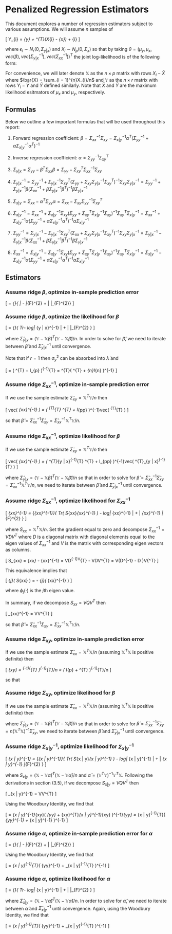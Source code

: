 
# Penalized Regression Estimators

This document explores a number of regression estimators subject to various assumptions. We will assume $n$ samples of

\[ Y_{i} = \mu_{y} + \beta^{T}(X_{i} - \mu_{x}) + \epsilon_{i} \]

where $\epsilon_{i} \sim N_{r}\left(0, \Sigma_{y | x} \right)$ and $X_{i} \sim N_{p}\left(0, \Sigma_{x}\right)$ so that by taking $\theta = \left( \mu_{y}, \mu_{x}, vec\left( \beta \right), vec\left( \Sigma_{y | x}^{-1} \right), vec\left( \Sigma_{xx}^{-1} \right) \right)^{T}$ the joint log-likelihood is of the following form:

\begin{align*}
  l(\theta) &= \frac{nr}{2}log(2\pi) - \frac{n}{2}log\left| \Sigma_{y | x}^{-1} \right| + \frac{1}{2}\sum_{i = 1}^{n}\left( Y_{i} - \mu_{y} - \beta^{T}\left( X_{i} - \mu_{x} \right) \right)^{T}\Sigma_{y | x}^{-1}\left( Y_{i} - \mu_{y} - \beta^{T}\left( X_{i} - \mu_{x} \right) \right) \\
  &+ \frac{np}{2}log(2\pi) - \frac{n}{2}log\left| \Sigma_{xx}^{-1} \right| + \frac{1}{2}\sum_{i = 1}^{n}\left( X_{i} - \mu_{x} \right)^{T}\Sigma_{xx}^{1}\left( X_{i} - \mu_{x} \right) \\
\end{align*}

For convenience, we will later denote $\mathbb{X}$ as the $n \times p$ matrix with rows $X_{i} - \bar{X}$ where $\bar{X} = \sum_{i = 1}^{n}X_{i}/n$ and $\mathbb{Y}$ as the $n \times r$ matrix with rows $Y_{i} - \bar{Y}$ and $\bar{Y}$ defined similarly. Note that $\bar{X}$ and $\bar{Y}$ are the maximum likelihood esitmators of $\mu_{x}$ and $\mu_{y}$, respectively.


## Formulas

Below we outline a few important formulas that will be used throughout this report:

\vspace{0.5cm}

1. Forward regression coefficient: $\beta = \Sigma_{xx}^{-1}\Sigma_{xy} = \Sigma_{x | y}^{-1}\alpha^{T}\left( \Sigma_{yy}^{-1} + \alpha\Sigma_{x | y}^{-1}\alpha^{T} \right)^{-1}$

\vspace{0.5cm}

2. Inverse regression coefficient: $\alpha = \Sigma_{yy}^{-1}\Sigma_{xy}^{T}$

\vspace{0.5cm}

3. $\Sigma_{y | x} = \Sigma_{yy} - \beta^{T}\Sigma_{xx}\beta = \Sigma_{yy} - \Sigma_{xy}^{T}\Sigma_{xx}^{-1}\Sigma_{xy}$

\vspace{0.5cm}

4. $\Sigma_{y | x}^{-1} = \Sigma_{yy}^{-1} + \Sigma_{y | x}^{-1}\Sigma_{xy}^{T}\left( \Sigma_{yy} + \Sigma_{xy}\Sigma_{y | x}^{-1}\Sigma_{xy}^{T} \right)^{-1}\Sigma_{xy}\Sigma_{y | x}^{-1} = \Sigma_{yy}^{-1} + \Sigma_{y | x}^{-1}\beta\left( \Sigma_{xx}^{-1} + \beta\Sigma_{y | x}^{-1}\beta^{T} \right)^{-1}\beta\Sigma_{y | x}^{-1}$

\vspace{0.5cm}

5. $\Sigma_{x | y} = \Sigma_{xx} - \alpha^{T}\Sigma_{yy}\alpha = \Sigma_{xx} - \Sigma_{xy}\Sigma_{yy}^{-1}\Sigma_{xy}^{T}$

\vspace{0.5cm}

6. $\Sigma_{x | y}^{-1} = \Sigma_{xx}^{-1} + \Sigma_{x | y}^{-1}\Sigma_{xy}\left( \Sigma_{yy} + \Sigma_{xy}^{T}\Sigma_{x | y}^{-1}\Sigma_{xy} \right)^{-1}\Sigma_{xy}^{T}\Sigma_{x | y}^{-1} = \Sigma_{xx}^{-1} + \Sigma_{x | y}^{-1}\alpha\left( \Sigma_{yy}^{-1} + \alpha\Sigma_{x | y}^{-1}\alpha^{T} \right)^{-1}\alpha\Sigma_{x | y}^{-1}$

\vspace{0.5cm}

7. $\Sigma_{yy}^{-1} = \Sigma_{y | x}^{-1} - \Sigma_{y | x}^{-1}\Sigma_{xy}^{T}\left( \Sigma_{xx} + \Sigma_{xy}\Sigma_{y | x}^{-1}\Sigma_{xy}^{T} \right)^{-1}\Sigma_{xy}\Sigma_{y | x}^{-1} = \Sigma_{y | x}^{-1} - \Sigma_{y | x}^{-1}\beta\left( \Sigma_{xx}^{-1} + \beta\Sigma_{y | x}^{-1}\beta^{T} \right)^{-1}\beta\Sigma_{y | x}^{-1}$

\vspace{0.5cm}

8. $\Sigma_{xx}^{-1} = \Sigma_{x | y}^{-1} - \Sigma_{x | y}^{-1}\Sigma_{xy}\left( \Sigma_{yy} + \Sigma_{xy}^{T}\Sigma_{x | y}^{-1}\Sigma_{xy} \right)^{-1}\Sigma_{xy}^{T}\Sigma_{x | y}^{-1} = \Sigma_{x | y}^{-1} - \Sigma_{x | y}^{-1}\alpha\left( \Sigma_{yy}^{-1} + \alpha\Sigma_{x | y}^{-1}\alpha^{T} \right)^{-1}\alpha\Sigma_{x | y}^{-1}$


\newpage

## Estimators

### Assume ridge $\beta$, optimize in-sample prediction error

\[ \hat{\beta} = \arg\min_{\beta}\left\{\frac{1}{2} \left\| \mathbb{Y} - \mathbb{X}\beta \right\|_{F}^{2} + \frac{\lambda}{2}\left\| \beta \right\|_{F}^{2}\right\} \]

\begin{align*}
  &\Rightarrow -\mathbb{X}^{T}\left( \mathbb{Y} - \mathbb{X}\hat{\beta} \right) + \lambda\hat{\beta} = 0 \\
  & \\
  &\Rightarrow \hat{\beta} = \left( \mathbb{X}^{T}\mathbb{X} + \lambda I_{p} \right)^{-1}\mathbb{X}^{T}\mathbb{Y} = \mathbb{X}^{T}\left( \mathbb{X}\mathbb{X}^{T} + \lambda I_{n} \right)^{-1}\mathbb{Y}
\end{align*}

\vspace{0.5cm}

### Assume ridge $\beta$, optimize the likelihood for $\beta$

\[ \hat{\beta} = \arg\min_{\beta}\left\{ \frac{1}{n} Tr\left[ \left(\mathbb{Y} - \mathbb{X}\beta \right)^{T}\left( \mathbb{Y} - \mathbb{X}\beta \right)\Sigma_{y | x}^{-1} \right] - \frac{1}{2}log\left| \Sigma_{y | x}^{-1} \right| + \frac{\lambda}{n}\left\| \beta \right\|_{F}^{2} \right\} \]

\begin{align*}
  &\Rightarrow -\frac{2}{n}\mathbb{X}^{T}\left( \mathbb{Y} - \mathbb{X}\hat{\beta} \right)\hat{\Sigma}_{y | x}^{-1} + \frac{2}{n}\lambda\hat{\beta} = 0 \Rightarrow \left( \hat{\Sigma}_{y | x}^{-1} \otimes \mathbb{X}^{T}\mathbb{X} \right)vec\left( \hat{\beta} \right) + \lambda vec\left( \hat{\beta} \right) = vec\left( \mathbb{X}^{T}\mathbb{Y}\hat{\Sigma}_{y | x}^{-1} \right) \\
  & \\
  &\Rightarrow vec\left( \hat{\beta} \right) = \left( \hat{\Sigma}_{y | x}^{-1} \otimes \mathbb{X}^{T}\mathbb{X} + \lambda I_{pr} \right)^{-1}vec\left( \mathbb{X}^{T}\mathbb{Y}\hat{\Sigma}_{y | x}^{-1} \right) \\
\end{align*}

where $\hat{\Sigma}_{y | x} = (\mathbb{Y} - \mathbb{X}\hat{\beta} )^{T}(\mathbb{Y} - \mathbb{X}\hat{\beta})/n$. In order to solve for $\hat{\beta}$, we need to iterate between $\hat{\beta}$ and $\hat{\Sigma}_{y | x}^{-1}$ until convergence.

Note that if $r = 1$ then $\sigma_{y}^{2}$ can be absorbed into $\tilde{\lambda}$ and

\[ \hat{\beta} = \left( \mathbb{X}^{T}\mathbb{X} + \tilde{\lambda}I_{p} \right)^{-1}\mathbb{X}^{T}\mathbb{Y} = \mathbb{X}^{T}\left( \mathbb{X}\mathbb{X}^{T} + \tilde{\lambda}_{n}I_{n} \right)^{-1}\mathbb{Y} \]


\vspace{0.5cm}

### Assume ridge $\Sigma_{xx}^{-1}$, optimize in-sample prediction error

\begin{align*}
  \hat{\Sigma}_{xx}^{-1} &= \arg\min_{\Sigma_{xx}^{-1}}\left\{ \frac{1}{2}\left\| \mathbb{Y} - \mathbb{X}\mathbb{\beta} \right\|_{F}^{2} + \frac{\lambda}{2}\left\| \Sigma_{xx}^{-1} \right\|_{F}^{2} \right\} \\
  & \\
  &= \arg\min_{\Sigma_{xx}^{-1}}\left\{ \frac{1}{2}\left\| \mathbb{Y} - \mathbb{X}\Sigma_{xx}^{-1}\Sigma_{xy} \right\|_{F}^{2} + \frac{\lambda}{2}\left\| \Sigma_{xx}^{-1} \right\|_{F}^{2} \right\} \\
\end{align*}


\begin{align*}
  \nabla_{\Sigma_{xx}^{-1}}&\left\{ \frac{1}{2}Tr\left[ \left(\mathbb{Y} - \mathbb{X}\Sigma_{xx}^{-1}\Sigma_{xy} \right)^{T}\left(\mathbb{Y} - \mathbb{X}\Sigma_{xx}^{-1}\Sigma_{xy} \right) \right] + \frac{\lambda}{2}Tr\left[ \Sigma_{xx}^{-1}\Sigma_{xx}^{-1} \right] \right\} \\
  & \\
  &= -\mathbb{X}^{T}\mathbb{Y}\Sigma_{xy}^{T} + \mathbb{X}^{T}\mathbb{X}\Sigma_{xx}^{-1}\Sigma_{xy}\Sigma_{xy}^{T} + \lambda\Sigma_{xx}^{-1} \\
  & \\
  &\Rightarrow vec\left( \hat{\Sigma}_{xx}^{-1} \right) = \left(\hat{\Sigma}_{xy}\hat{\Sigma}_{xy}^{T} \otimes \mathbb{X}^{T}\mathbb{X} + \lambda I_{pp} \right)^{-1}vec\left( \mathbb{X}^{T}\mathbb{Y}\hat{\Sigma}_{xy}^{T} \right) \\
\end{align*}

If we use the sample estimate $\hat{\Sigma}_{xy} = \mathbb{X}^{T}\mathbb{Y}/n$ then

\[ vec\left( \hat{\Sigma}_{xx}^{-1} \right) = \left( \mathbb{X}^{T}\mathbb{Y}\mathbb{Y}^{T}\mathbb{X} \otimes \frac{1}{n}\mathbb{X}^{T}\mathbb{X} + \tilde{\lambda}I_{pp} \right)^{-1}vec\left( \mathbb{X}^{T}\mathbb{Y}\mathbb{Y}^{T}\mathbb{X} \right) \]

so that $\hat{\beta} = \hat{\Sigma}_{xx}^{-1}\hat{\Sigma}_{xy} = \hat{\Sigma}_{xx}^{-1}\mathbb{X}^{T}\mathbb{Y}/n$.


\vspace{0.5cm}

### Assume ridge $\Sigma_{xx}^{-1}$, optimize likelihood for $\beta$

\begin{align*}
  \hat{\Sigma}_{xx}^{-1} &= \arg\min_{\Sigma_{xx}^{-1}}\left\{ \frac{1}{n} Tr\left[ \left(\mathbb{Y} - \mathbb{X}\beta \right)^{T}\left( \mathbb{Y} - \mathbb{X}\beta \right)\Sigma_{y | x}^{-1} \right] - \frac{1}{2}log\left| \Sigma_{y | x}^{-1} \right| + \frac{\lambda}{n}\left\| \Sigma_{xx}^{-1} \right\|_{F}^{2} \right\} \\
  & \\
  &= \arg\min_{\Sigma_{xx}^{-1}}\left\{ \frac{1}{n} Tr\left[ \left(\mathbb{Y} - \mathbb{X}\Sigma_{xx}^{-1}\Sigma_{xy} \right)^{T}\left( \mathbb{Y} - \mathbb{X}\Sigma_{xx}^{-1}\Sigma_{xy} \right)\Sigma_{y | x}^{-1} \right] - \frac{1}{2}log\left| \Sigma_{y | x}^{-1} \right| + \frac{\lambda}{n}\left\| \Sigma_{xx}^{-1} \right\|_{F}^{2} \right\} \\
\end{align*}


\begin{align*}
  \nabla_{\Sigma_{xx}^{-1}}&\left\{ \frac{1}{n}Tr\left[ \left(\mathbb{Y} - \mathbb{X}\Sigma_{xx}^{-1}\Sigma_{xy} \right)^{T}\left(\mathbb{Y} - \mathbb{X}\Sigma_{xx}^{-1}\Sigma_{xy} \right)\Sigma_{y | x}^{-1} \right] + \frac{\lambda}{n}Tr\left[ \Sigma_{xx}^{-1}\Sigma_{xx}^{-1} \right] \right\} \\
  & \\
  &= -\frac{2}{n}\mathbb{X}^{T}\mathbb{Y}\Sigma_{y | x}^{-1}\Sigma_{xy}^{T} + \frac{2}{n}\mathbb{X}^{T}\mathbb{X}\Sigma_{xx}^{-1}\Sigma_{xy}\Sigma_{y | x}^{-1}\Sigma_{xy}^{T} + \frac{2\lambda}{n}\Sigma_{xx}^{-1} \\
  & \\
  &\Rightarrow vec\left( \hat{\Sigma}_{xx}^{-1} \right) = \left(\hat{\Sigma}_{xy}\hat{\Sigma}_{y | x}^{-1}\hat{\Sigma}_{xy}^{T} \otimes \mathbb{X}^{T}\mathbb{X} + \lambda I_{pp} \right)^{-1}vec\left( \mathbb{X}^{T}\mathbb{Y}\hat{\Sigma}_{y | x}^{-1}\hat{\Sigma}_{xy}^{T} \right) \\
\end{align*}

If we use the sample estimate $\hat{\Sigma}_{xy} = \mathbb{X}^{T}\mathbb{Y}/n$ then

\[ vec\left( \hat{\Sigma}_{xx}^{-1} \right) = \left( \mathbb{X}^{T}\mathbb{Y}\hat{\Sigma}_{y | x}^{-1}\mathbb{Y}^{T}\mathbb{X} \otimes \frac{1}{n}\mathbb{X}^{T}\mathbb{X} + \tilde{\lambda}I_{pp} \right)^{-1}vec\left( \mathbb{X}^{T}\mathbb{Y}\hat{\Sigma}_{y | x}^{-1}\mathbb{Y}^{T}\mathbb{X} \right) \]

where $\hat{\Sigma}_{y | x} = (\mathbb{Y} - \mathbb{X}\hat{\beta} )^{T}(\mathbb{Y} - \mathbb{X}\hat{\beta})/n$ so that in order to solve for $\hat{\beta} = \hat{\Sigma}_{xx}^{-1}\hat{\Sigma}_{xy} = \hat{\Sigma}_{xx}^{-1}\mathbb{X}^{T}\mathbb{Y}/n$, we need to iterate between $\hat{\beta}$ and $\hat{\Sigma}_{y | x}^{-1}$ until convergence.


\vspace{0.5cm}

### Assume ridge $\Sigma_{xx}^{-1}$, optimize likelihood for $\Sigma_{xx}^{-1}$

\[ \hat{\Sigma}_{xx}^{-1} = \arg\min_{\Sigma_{xx}^{-1}}\left\{ Tr\left( S_{xx}\Sigma_{xx}^{-1} \right) - log\left| \Sigma_{xx}^{-1} \right| + \frac{\lambda}{2}\left\| \Sigma_{xx}^{-1} \right\|_{F}^{2} \right\} \]

\begin{align*}
  \nabla_{\Sigma_{xx}^{-1}}&\left\{ Tr\left( S_{xx}\Sigma_{xx}^{-1} \right) - \log\det\left( \Sigma_{xx}^{-1} \right) + \frac{\lambda}{2}\left\| \Sigma_{xx}^{-1} \right\|_{F}^{2} \right\} = S_{xx} - \Sigma_{xx} + \lambda\Sigma_{xx}^{-1} \\
\end{align*}

where $S_{xx} = \mathbb{X}^{T}\mathbb{X}/n$. Set the gradient equal to zero and decompose $\Sigma_{xx}^{-1} = VDV^{T}$ where $D$ is a diagonal matrix with diagonal elements equal to the eigen values of $\Sigma_{xx}^{-1}$ and $V$ is the matrix with corresponding eigen vectors as columns.

\[ S_{xx} = \Sigma_{xx} - \lambda\Sigma_{xx}^{-1} = VD^{-1}V^{T} - \lambda VDV^{T} = V\left(D^{-1} - \lambda D \right)V{^T} \]

This equivalence implies that

\[ \phi_{j}\left( S_{xx} \right) = \frac{1}{\phi_{j}(\Sigma_{xx}^{-1})} - \lambda\phi_{j}\left( \Sigma_{xx}^{-1} \right) \]

where $\phi_{j}(\cdot)$ is the $j$th eigen value.

\begin{align*}
  &\Rightarrow \lambda\phi_{j}^{2}\left( \Sigma_{xx}^{-1} \right) + \phi_{j}\left( S_{xx} \right)\phi_{j}\left( \Sigma_{xx}^{-1} \right) - 1 = 0 \\
  & \\
  &\Rightarrow \phi_{j}\left( \Sigma_{xx}^{-1} \right) = \frac{-\phi_{j}\left( S_{xx} \right) \pm \sqrt{\phi_{j}^{2}\left( S_{xx} \right) + 4\lambda}}{2\lambda}
\end{align*}

In summary, if we decompose $S_{xx} = VQV^{T}$ then

\[ \hat{\Sigma}_{xx}^{-1} = \frac{1}{2\lambda}V\left[ -Q + \left( Q^{2} + 4\lambda I_{p} \right)^{1/2} \right]V^{T} \]


so that $\hat{\beta} = \hat{\Sigma}_{xx}^{-1}\Sigma_{xy} = \hat{\Sigma}_{xx}^{-1}\mathbb{X}^{T}\mathbb{Y}/n$.


\vspace{0.5cm}

### Assume ridge $\Sigma_{xy}$, optimize in-sample prediction error

\begin{align*}
  \hat{\Sigma}_{xy} &= \arg\min_{\Sigma_{xy}}\left\{ \frac{1}{2}\left\| \mathbb{Y} - \mathbb{X}\mathbb{\beta} \right\|_{F}^{2} + \frac{\lambda}{2}\left\| \Sigma_{xy} \right\|_{F}^{2} \right\} \\
  & \\
  &= \arg\min_{\Sigma_{xy}}\left\{ \frac{1}{2}\left\| \mathbb{Y} - \mathbb{X}\Sigma_{xx}^{-1}\Sigma_{xy} \right\|_{F}^{2} + \frac{\lambda}{2}\left\| \Sigma_{xy} \right\|_{F}^{2} \right\} \\
\end{align*}


\begin{align*}
  \nabla_{\Sigma_{xy}}&\left\{ \frac{1}{2}Tr\left[ \left(\mathbb{Y} - \mathbb{X}\Sigma_{xx}^{-1}\Sigma_{xy} \right)^{T}\left(\mathbb{Y} - \mathbb{X}\Sigma_{xx}^{-1}\Sigma_{xy} \right) \right] + \frac{\lambda}{2}Tr\left[ \Sigma_{xy}\Sigma_{xy} \right] \right\} \\
  & \\
  &= -\Sigma_{xx}^{-1}\mathbb{X}^{T}\mathbb{Y} + \Sigma_{xx}^{-1}\mathbb{X}^{T}\mathbb{X}\Sigma_{xx}^{-1}\Sigma_{xy} + \lambda\Sigma_{xy} \\
  & \\
  &\Rightarrow \hat{\Sigma}_{xy} = \left(\hat{\Sigma}_{xx}^{-1}\mathbb{X}^{T}\mathbb{X}\hat{\Sigma}_{xx}^{-1} + \lambda I_{p} \right)^{-1}\hat{\Sigma}_{xx}^{-1}\mathbb{X}^{T}\mathbb{Y} \\
\end{align*}

If we use the sample estimate $\hat{\Sigma}_{xx} = \mathbb{X}^{T}\mathbb{X}/n$ (assuming $\mathbb{X}^{T}\mathbb{X}$ is positive definite) then

\[ \hat{\Sigma}_{xy} = \left[\left(\mathbb{X}^{T}\mathbb{X} \right)^{-1} + \tilde{\lambda}I_{p} \right]^{-1}\left(\mathbb{X}^{T}\mathbb{X} \right)^{-1}\mathbb{X}^{T}\mathbb{Y}/n = \left( I_{p} + \tilde{\lambda}\mathbb{X}^{T}\mathbb{X} \right)^{-1}\mathbb{X}^{T}\mathbb{Y}/n \]

so that

\begin{align*}
  \hat{\beta} &= \left( \mathbb{X}^{T}\mathbb{X} \right)^{-1}\left[ \left( \mathbb{X}^{T}\mathbb{X} \right)^{-1} + \tilde{\lambda}I_{p} \right]^{-1}\left( \mathbb{X}^{T}\mathbb{X} \right)^{-1}\mathbb{X}^{T}\mathbb{Y} \\
  & \\
  &= \left[ \mathbb{X}^{T}\mathbb{X}\left( I_{p} + \tilde{\lambda}\mathbb{X}^{T}\mathbb{X} \right) \right]^{-1}\mathbb{X}^{T}\mathbb{X} = \left( \mathbb{X}^{T}\mathbb{X} + \tilde{\lambda}\mathbb{X}^{T}\mathbb{X}\mathbb{X}^{T}\mathbb{X} \right)^{-1}\mathbb{X}^{T}\mathbb{Y}
\end{align*}


\vspace{0.5cm}

### Assume ridge $\Sigma_{xy}$, optimize likelihood for $\beta$

\begin{align*}
  \hat{\Sigma}_{xy} &= \arg\min_{\Sigma_{xy}}\left\{ \frac{1}{n} Tr\left[ \left(\mathbb{Y} - \mathbb{X}\beta \right)^{T}\left( \mathbb{Y} - \mathbb{X}\beta \right)\Sigma_{y | x}^{-1} \right] - \frac{1}{2}log\left| \Sigma_{y | x}^{-1} \right| + \frac{\lambda}{n}\left\| \Sigma_{xy} \right\|_{F}^{2} \right\} \\
  & \\
  &= \arg\min_{\Sigma_{xy}}\left\{ \frac{1}{n} Tr\left[ \left(\mathbb{Y} - \mathbb{X}\Sigma_{xx}^{-1}\Sigma_{xy} \right)^{T}\left( \mathbb{Y} - \mathbb{X}\Sigma_{xx}^{-1}\Sigma_{xy} \right)\Sigma_{y | x}^{-1} \right] - \frac{1}{2}log\left| \Sigma_{y | x}^{-1} \right| + \frac{\lambda}{n}\left\| \Sigma_{xy} \right\|_{F}^{2} \right\} \\
\end{align*}


\begin{align*}
  \nabla_{\Sigma_{xy}}&\left\{ \frac{1}{n}Tr\left[ \left(\mathbb{Y} - \mathbb{X}\Sigma_{xx}^{-1}\Sigma_{xy} \right)^{T}\left(\mathbb{Y} - \mathbb{X}\Sigma_{xx}^{-1}\Sigma_{xy} \right)\Sigma_{y | x}^{-1} \right] + \frac{\lambda}{n}Tr\left[ \Sigma_{xy}^{T}\Sigma_{xy} \right] \right\} \\
  & \\
  &= -\frac{2}{n}\Sigma_{xx}^{-1}\mathbb{X}^{T}\mathbb{Y}\Sigma_{y | x}^{-1} + \frac{2}{n}\Sigma_{xx}^{-1}\mathbb{X}^{T}\mathbb{X}\Sigma_{xx}^{-1}\Sigma_{xy}\Sigma_{y | x}^{-1} + \frac{2\lambda}{n}\Sigma_{xy} \\
\end{align*}

If we use the sample estimate $\hat{\Sigma}_{xx} = \mathbb{X}^{T}\mathbb{X}/n$ (assuming $\mathbb{X}^{T}\mathbb{X}$ is positive definite) then

\begin{align*}
  vec\left( \hat{\Sigma}_{xy} \right) &= \left[\hat{\Sigma}_{y | x}^{-1} \otimes n\left( \mathbb{X}^{T}\mathbb{X} \right)^{-1} + \tilde{\lambda} I_{rp} \right]^{-1}vec\left[ \left( \mathbb{X}^{T}\mathbb{X} \right)^{-1}\mathbb{X}^{T}\mathbb{Y}\hat{\Sigma}_{y | x}^{-1} \right] \\
  & \\
  &= \left[ \Sigma_{y | x}^{-1} \otimes \left( \tilde{\lambda}\mathbb{X}^{T}\mathbb{X} + I_{p} \right) \right]^{-1}vec\left[ \mathbb{X}^{T}\mathbb{Y}\Sigma_{y | x}^{-1} \right]
\end{align*}

where $\hat{\Sigma}_{y | x} = (\mathbb{Y} - \mathbb{X}\hat{\beta} )^{T}(\mathbb{Y} - \mathbb{X}\hat{\beta})/n$ so that in order to solve for $\hat{\beta} = \hat{\Sigma}_{xx}^{-1}\hat{\Sigma}_{xy} = n\left( \mathbb{X}^{T}\mathbb{X} \right)^{-1}\hat{\Sigma}_{xy}$, we need to iterate between $\hat{\beta}$ and $\hat{\Sigma}_{y | x}^{-1}$ until convergence.


\vspace{0.5cm}

### Assume ridge $\Sigma_{x | y}^{-1}$, optimize likelihood for $\Sigma_{x | y}^{-1}$

\[ \hat{\Sigma}_{x | y}^{-1} = \arg\min_{\Sigma_{x | y}^{-1}}\left\{ Tr\left( S_{x | y}\Sigma_{x | y}^{-1} \right) - log\left| \Sigma_{x | y}^{-1} \right| + \frac{\lambda}{2}\left\| \Sigma_{x | y}^{-1} \right\|_{F}^{2} \right\} \]

\begin{align*}
  \nabla_{\Sigma_{x | y}^{-1}}&\left\{ Tr\left( S_{x | y}\Sigma_{x | y}^{-1} \right) - \log\det\left( \Sigma_{x | y}^{-1} \right) + \frac{\lambda}{2}\left\| \Sigma_{x | y}^{-1} \right\|_{F}^{2} \right\} = S_{x | y} - \Sigma_{x | y} + \lambda\Sigma_{x | y}^{-1} \\
\end{align*}

where $S_{x | y} = \left( \mathbb{X} - \mathbb{Y}\hat{\alpha} \right)^{T}\left( \mathbb{X} - \mathbb{Y}\hat{\alpha} \right)/n$ and $\hat{\alpha} = \left( \mathbb{Y}^{T}\mathbb{Y} \right)^{-1}\mathbb{Y}^{T}\mathbb{X}$. Following the derivations in section (3.5), if we decompose $S_{x | y} = VQV^{T}$ then

\[ \hat{\Sigma}_{x | y}^{-1} = \frac{1}{2\lambda}V\left[ -Q + \left( Q^{2} + 4\lambda I_{p} \right)^{1/2} \right]V^{T} \]

Using the Woodbury Identity, we find that

\[ \hat{\beta} = \hat{\Sigma}_{x | y}^{-1}\Sigma_{xy}\left( \Sigma_{yy} + \Sigma_{xy}^{T}\hat{\Sigma}_{x | y}^{-1}\Sigma_{xy} \right)^{-1}\Sigma_{yy} = \hat{\Sigma}_{x | y}^{-1}\hat{\alpha}^{T}\left( \Sigma_{yy}^{-1} + \hat{\alpha}\hat{\Sigma}_{x | y}^{-1}\hat{\alpha} \right)^{-1} \]


\vspace{0.5cm}

### Assume ridge $\alpha$, optimize in-sample prediction error for $\alpha$

\[ \hat{\alpha} = \arg\min_{\alpha}\left\{\frac{1}{2} \left\| \mathbb{X} - \mathbb{Y}\alpha \right\|_{F}^{2} + \frac{\lambda}{2}\left\| \alpha \right\|_{F}^{2}\right\} \]

\begin{align*}
  &\Rightarrow -\mathbb{Y}^{T}\left( \mathbb{X} - \mathbb{Y}\hat{\alpha} \right) + \lambda\hat{\alpha} = 0 \\
  & \\
  &\Rightarrow \hat{\alpha} = \left( \mathbb{Y}^{T}\mathbb{Y} + \lambda I_{r} \right)^{-1}\mathbb{Y}^{T}\mathbb{X} = \mathbb{Y}^{T}\left( \mathbb{Y}\mathbb{Y}^{T} + \lambda I_{n} \right)^{-1}\mathbb{X}
\end{align*}

Using the Woodbury Identity, we find that

\[ \hat{\beta} = \Sigma_{x | y}^{-1}\hat{\alpha}^{T}\left( \Sigma_{yy}^{-1} + \hat{\alpha}\Sigma_{x | y}^{-1}\hat{\alpha}^{T} \right)^{-1} \]


\vspace{0.5cm}

### Assume ridge $\alpha$, optimize likelihood for $\alpha$

\[ \hat{\alpha} = \arg\min_{\alpha}\left\{ \frac{1}{n} Tr\left[ \left(\mathbb{X} - \mathbb{Y}\alpha \right)^{T}\left( \mathbb{X} - \mathbb{Y}\alpha \right)\Sigma_{x | y}^{-1} \right] - \frac{1}{2}log\left| \Sigma_{x | y}^{-1} \right| + \frac{\lambda}{n}\left\| \alpha \right\|_{F}^{2} \right\} \]

\begin{align*}
  &\Rightarrow -\frac{2}{n}\mathbb{Y}^{T}\left( \mathbb{X} - \mathbb{Y}\hat{\alpha} \right)\hat{\Sigma}_{x | y}^{-1} + \frac{2}{n}\lambda\hat{\alpha} = 0 \Rightarrow \left( \hat{\Sigma}_{x | y}^{-1} \otimes \mathbb{Y}^{T}\mathbb{Y} \right)vec\left( \hat{\alpha} \right) + \lambda vec\left( \hat{\alpha} \right) = vec\left( \mathbb{Y}^{T}\mathbb{X}\hat{\Sigma}_{x | y}^{-1} \right) \\
  & \\
  &\Rightarrow vec\left( \hat{\alpha} \right) = \left( \hat{\Sigma}_{x | y}^{-1} \otimes \mathbb{Y}^{T}\mathbb{Y} + \lambda I_{pr} \right)^{-1}vec\left( \mathbb{Y}^{T}\mathbb{X}\hat{\Sigma}_{x | y}^{-1} \right) \\
\end{align*}

where $\hat{\Sigma}_{x | y} = (\mathbb{X} - \mathbb{Y}\hat{\alpha} )^{T}(\mathbb{X} - \mathbb{Y}\hat{\alpha})/n$. In order to solve for $\hat{\alpha}$, we need to iterate between $\hat{\alpha}$ and $\hat{\Sigma}_{x | y}^{-1}$ until convergence. Again, using the Woodbury Identity, we find that

\[ \hat{\beta} = \hat{\Sigma}_{x | y}^{-1}\hat{\alpha}^{T}\left( \Sigma_{yy}^{-1} + \hat{\alpha}\hat{\Sigma}_{x | y}^{-1}\hat{\alpha}^{T} \right)^{-1} \]
